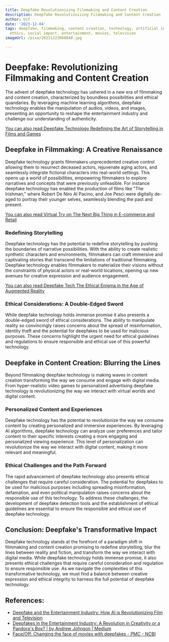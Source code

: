 ```yaml
---
title: Deepfake Revolutionizing Filmmaking and Content Creation
description: Deepfake Revolutionizing Filmmaking and Content Creation
author: Usf
date: '2023-12-04'
tags: deepfake, filmmaking, content creation, technology, artificial intelligence,
  ethics, social impact, entertainment, movies, television
imageUrl: /pixa/20231223060848.jpg

---
```

# Deepfake: Revolutionizing Filmmaking and Content Creation

The advent  of deepfake technology has ushered in a new era of filmmaking and content creation,  characterized by boundless possibilities and ethical quandaries. By leveraging machine learning  algorithms, deepfake  technology enables the manipulation  of audios,  videos, and images, presenting an opportunity to reshape the entertainment industry and  challenge our  understanding of authenticity.

[You can also read Deepfake Technology Redefining the Art  of  Storytelling in Films and Games](Deepfake%20Technology%20Redefining%20the%20Art%20of%20Storytelling%20in%20Films%20and%20Games)


## Deepfake in  Filmmaking: A Creative Renaissance

Deepfake technology grants filmmakers unprecedented creative control allowing them to resurrect  deceased actors, rejuvenate  aging actors,  and seamlessly  integrate fictional characters  into real-world settings. This opens up a world of possibilities, empowering filmmakers to explore narratives and concepts that were previously unfeasible. For instance deepfake technology has enabled the production of films like "The Irishman," where Robert De Niro  Al Pacino, and Joe Pesci were digitally de-aged to portray their younger selves, seamlessly blending the past and present.

[You can also read Virtual Try on  The Next Big Thing in E-commerce and Retail](Virtual%20Try%20on%20The%20Next%20Big%20Thing%20in%20E-commerce%20and%20Retail)


### Redefining Storytelling

Deepfake technology has the  potential to redefine storytelling by pushing the boundaries of narrative possibilities. With the ability to create realistic synthetic characters and environments, filmmakers can craft  immersive and captivating  stories that transcend the limitations of traditional filmmaking. Deepfake technology enables filmmakers to materialize their visions without the constraints of physical actors or real-world locations, opening up new avenues for creative expression and audience engagement.

[You can also read  Deepfake Tech The Ethical Enigma in the Age of Augmented Reality](Deepfake%20Tech%20The%20Ethical%20Enigma%20in%20the%20Age%20of%20Augmented%20Reality)


### Ethical Considerations: A Double-Edged Sword

While deepfake technology holds immense promise it also presents a double-edged sword of ethical considerations. The ability to  manipulate reality so convincingly raises concerns about the spread of misinformation, identity theft and the potential for  deepfakes to be used for malicious purposes. These concerns highlight the urgent need for ethical guidelines  and regulations to ensure responsible and ethical use of this powerful technology.

## Deepfake in Content Creation: Blurring the Lines

Beyond filmmaking deepfake technology is making waves in content creation transforming the way we  consume  and engage with digital media. From  hyper-realistic video games to personalized advertising deepfake technology  is revolutionizing the way we  interact with virtual worlds and digital content.

### Personalized Content and Experiences

Deepfake technology has  the potential  to revolutionize the way we consume content by creating personalized and immersive experiences. By  leveraging  AI algorithms, deepfake technology can analyze user preferences  and tailor content to their specific interests creating a more engaging and personalized viewing experience. This level of personalization can  revolutionize the way  we interact with digital content, making it more  relevant and meaningful.

### Ethical  Challenges and the Path Forward

The rapid advancement of deepfake technology  also presents ethical challenges that require careful consideration. The  potential for  deepfakes to be used  for malicious purposes including  spreading misinformation, defamation, and even political  manipulation raises  concerns about  the responsible use of this technology. To address these challenges,  the development of deepfake detection tools and the  establishment of ethical guidelines are essential to ensure the responsible  and ethical use of deepfake technology.

## Conclusion: Deepfake's Transformative Impact

Deepfake technology stands at the  forefront of a paradigm shift in filmmaking and content  creation promising to redefine storytelling, blur the lines between reality and fiction,  and transform the way we interact with digital media. While  deepfake technology holds immense promise, it also presents ethical challenges that require careful consideration and regulation to ensure  responsible use. As we  navigate the complexities of this  transformative technology, we must find a balance between creative expression and ethical integrity to  harness the full potential of deepfake technology.

## References:
- [Deepfake and the Entertainment Industry: How AI is Revolutionizing Film and Television](https://ts2.space/en/deepfake-and-the-entertainment-industry-how-ai-is-revolutionizing-film-and-television/)
- [Deepfakes in the Entertainment Industry: A Revolution in Creativity or a Pandora's Box? | by Andrew Johnson | Medium](https://medium.com/@andrew_johnson_4/deepfakes-in-the-entertainment-industry-a-revolution-in-creativity-or-a-pandoras-box-9acd467a7f9)
- [Face/Off: Changing the face of movies with deepfakes - PMC - NCBI](https://www.ncbi.nlm.nih.gov/pmc/articles/PMC10325052/)
